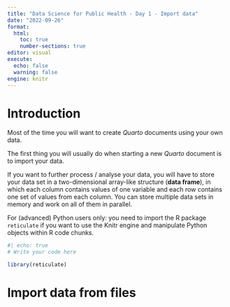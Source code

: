 ```yaml
---
title: "Data Science for Public Health - Day 1 - Import data"
date: "2022-09-26"
format:
  html:
    toc: true
    number-sections: true
editor: visual
execute:
  echo: false
  warning: false
engine: knitr
---
```


# Introduction

Most of the time you will want to create *Quarto* documents using your own data.

The first thing you will usually do when starting a new *Quarto* document is to import your data.

If you want to further process / analyse your data, you will have to store your data set in a two-dimensional array-like structure (**data frame**), in which each column contains values of one variable and each row contains one set of values from each column. You can store multiple data sets in memory and work on all of them in parallel.

::: callout-note
For (advanced) Python users only: you need to import the R package `reticulate` if you want to use the Knitr engine and manipulate Python objects within R code chunks.

```r
#| echo: true
# Write your code here
```

```r
library(reticulate)
```
:::

# Import data from files

There is a dedicated importing function in R and Python for almost every data format. In this session we show you how to read Stata (`.dta`), Excel (`.xlsx`) and comma-separated values (CSV, `.csv`) formats.

Only one argument is required within these function. We need to know the PATH where the file is stored.

Indicate functions that accepts URL as well (it is the case for Python functions).

## Import Excel data

Read the Excel data set **dataset1.xlsx** and store it into a data frame called **df1**.

-   R hint: use the [read_excel](https://readxl.tidyverse.org/reference/read_excel.html) function from the `readxl` package.
-   Python hint: use the [read_xls](https://pandas.pydata.org/docs/reference/api/pandas.read_excel.html) function from the `pandas` package.

```r
#| echo: true
# Write your code here
```

```r
library(readxl)
df1 <- readxl::read_excel("dataset1.xlsx")
```

```python
import pandas as pd
df1 = pd.read_excel('dataset1.xlsx')
```

## Import CSV data

Read the CSV data set **dataset1.csv** and store it into a data frame called **df2**.

-   R hint: use the [read.csv](https://www.rdocumentation.org/packages/utils/versions/3.6.2/topics/read.table) function from the `haven` package.
-   Python hint: use the [read_csv](https://pandas.pydata.org/docs/reference/api/pandas.read_csv.html) function from the `pandas` package.

```r
#| echo: true
# Write your code here
```

```r
library(haven)
df2 <- read.csv("dataset1.csv")
```

```python
import pandas as pd
df2 = pd.read_csv('dataset1.csv')
```

## Import Stata data

Read the Stata data set **dataset1.dta** and store it into a data frame called **df3**.

-   R hint: use the [read_dta](https://haven.tidyverse.org/reference/read_dta.html) function from the `haven` package. This package supports SAS, STATA and SPSS software.
-   Python hint: use the [read_stata](https://pandas.pydata.org/docs/reference/api/pandas.read_stata.html) function from the `pandas` package.

```r
#| echo: true
# Write your code here
```

```r
library(haven)
df3 <- haven::read_dta("dataset1.dta")
```

```python
import pandas as pd
df3 = pd.read_stata('dataset1.dta')
```

## Additional question

Can you indicate what variable has been modified in **dataset1** between df1 and df2?

```r
#| echo: true
# Write your code here
```

```r
arsenal::comparedf(df1, df2)
```

Can you indicate what variable has been modified in **dataset1** between df1 and df3?

```r
#| echo: true
# Write your code here
```

```r
arsenal::comparedf(df1, py$df3)
```

# Import data from ODK Central

To be completed

Give access to a dummy ODK Central project for demo purpose

-   R hint: use the [ru_setup](https://docs.ropensci.org/ruODK/reference/ru_setup.html) and the [odata_submission_get](https://docs.ropensci.org/ruODK/reference/odata_submission_get.html) functions from the `ruODK` package.
-   Python hint: use functions from the `pyODK` package.

```r
#| echo: true
# Write your code here
```

# References
